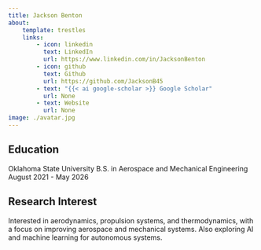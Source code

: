 ```yaml
---
title: Jackson Benton
about:
    template: trestles
    links:
        - icon: linkedin
          text: LinkedIn
          url: https://www.linkedin.com/in/JacksonBenton
        - icon: github
          text: Github
          url: https://github.com/JacksonB45
        - text: "{{< ai google-scholar >}} Google Scholar"
          url: None
        - text: Website
          url: None
image: ./avatar.jpg
---
```


## Education
Oklahoma State University
B.S. in Aerospace and Mechanical Engineering
August 2021 - May 2026

## Research Interest
Interested in aerodynamics, propulsion systems, and thermodynamics, with a focus on improving
aerospace and mechanical systems. Also exploring AI and machine learning for autonomous systems.

